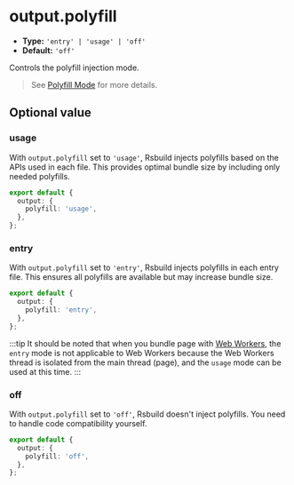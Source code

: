 # output.polyfill

- **Type:** `'entry' | 'usage' | 'off'`
- **Default:** `'off'`

Controls the polyfill injection mode.

> See [Polyfill Mode](/guide/advanced/browser-compatibility#polyfill-mode) for more details.

## Optional value

### usage

With `output.polyfill` set to `'usage'`, Rsbuild injects polyfills based on the APIs used in each file. This provides optimal bundle size by including only needed polyfills.

```ts title="rsbuild.config.ts"
export default {
  output: {
    polyfill: 'usage',
  },
};
```

### entry

With `output.polyfill` set to `'entry'`, Rsbuild injects polyfills in each entry file. This ensures all polyfills are available but may increase bundle size.

```ts title="rsbuild.config.ts"
export default {
  output: {
    polyfill: 'entry',
  },
};
```

:::tip
It should be noted that when you bundle page with [Web Workers](/guide/basic/web-workers), the `entry` mode is not applicable to Web Workers because the Web Workers thread is isolated from the main thread (page), and the `usage` mode can be used at this time.
:::

### off

With `output.polyfill` set to `'off'`, Rsbuild doesn't inject polyfills. You need to handle code compatibility yourself.

```ts title="rsbuild.config.ts"
export default {
  output: {
    polyfill: 'off',
  },
};
```
